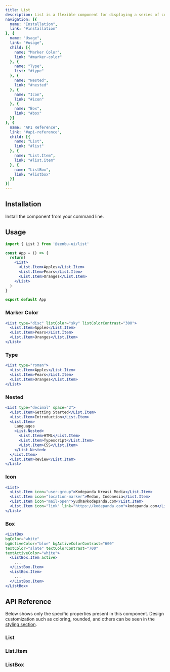 ```yaml
---
title: List
description: List is a flexible component for displaying a series of content.
navigation: [{
  name: "Installation",
  link: "#installation"
}, {
  name: "Usage",
  link: "#usage",
  child: [{
    name: "Marker Color",
    link: "#marker-color"
  }, {
    name: "Type",
    list: "#type"
  }, {
    name: "Nested",
    link: "#nested"
  }, {
    name: "Icon",
    link: "#icon"
  }, {
    name: "Box",
    link: "#box"
  }]
}, {
  name: "API Reference",
  link: "#api-reference",
  child: [{
    name: "List",
    link: "#list"
  }, {
    name: "List.Item",
    link: "#list.item"
  }, {
    name: "ListBox",
    link: "#listbox"
  }]
}]
---
```


<PreviewList />

## Installation
Install the component from your command line.

<NpmInstall packageName="@zenbu-ui/list" />

## Usage
```jsx
import { List } from '@zenbu-ui/list'

const App = () => {
  return(
    <List>
      <List.Item>Apples</List.Item>
      <List.Item>Pears</List.Item>
      <List.Item>Oranges</List.Item>
    </List>
  )
}

export default App
```

### Marker Color
<PreviewListMarkerColor />

```jsx
<List type="disc" listColor="sky" listColorContrast="300">
  <List.Item>Apples</List.Item>
  <List.Item>Pears</List.Item>
  <List.Item>Oranges</List.Item>
</List>
```

### Type
<PreviewListType />

```jsx
<List type="roman">
  <List.Item>Apples</List.Item>
  <List.Item>Pears</List.Item>
  <List.Item>Oranges</List.Item>
</List>
```

### Nested
<PreviewListNested />

```jsx
<List type="decimal" space="2">
  <List.Item>Getting Started</List.Item>
  <List.Item>Introduction</List.Item>
  <List.Item>
    Languages
    <List.Nested>
      <List.Item>HTML</List.Item>
      <List.Item>Typescript</List.Item>
      <List.Item>CSS</List.Item>
    </List.Nested>
  </List.Item>
  <List.Item>Review</List.Item>
</List>
```

### Icon
<PreviewListIcon />

```jsx
<List>
  <List.Item icon="user-group">Kodepanda Kreasi Media</List.Item>
  <List.Item icon="location-marker">Medan, Indonesia</List.Item>
  <List.Item icon="mail-open">yudha@kodepanda.com</List.Item>
  <List.Item icon="link" link="https://kodepanda.com">kodepanda.com</List.Item>
</List>
```

### Box
<PreviewListBox />

```jsx
<ListBox
bgColor="white"
bgActiveColor="blue" bgActiveColorContrast="600"
textColor="slate" textColorContrast="700"
textActiveColor="white">
  <ListBox.Item active>
    ...
  </ListBox.Item>
  <ListBox.Item>
    ...
  </ListBox.Item>
</ListBox>
```

## API Reference
Below shows only the specific properties present in this component. Design customization such as coloring, rounded, and others can be seen in the [styling section](/docs/styling).

### List
<ListProps />

### List.Item
<ListItemProps />

### ListBox
<ListBoxProps />
